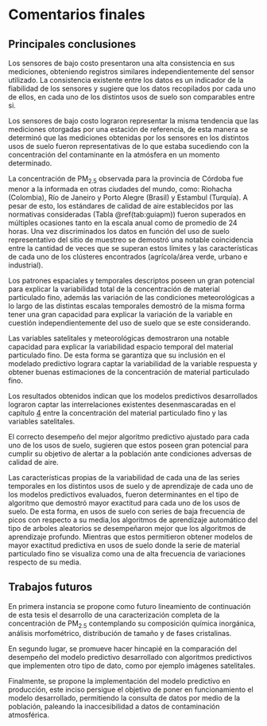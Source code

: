 # Comentarios finales {#cap:sint}

## Principales conclusiones

  Los sensores de bajo costo presentaron una alta consistencia en sus mediciones, obteniendo registros similares independientemente del sensor utilizado. La consistencia existente entre los datos es un indicador de la fiabilidad de los sensores y sugiere que los datos recopilados por cada uno de ellos, en cada uno de los distintos usos de suelo son comparables entre si. 
  
  Los sensores de bajo costo lograron representar la misma tendencia que las mediciones otorgadas por una estación de referencia, de esta manera se determinó que las mediciones obtenidas por los sensores en los distintos usos de suelo fueron representativas de lo que estaba sucediendo con la concentración del contaminante en la atmósfera en un momento determinado.

  La concentración de PM~2.5~ observada para la provincia de Córdoba fue menor a la informada en otras ciudades del mundo, como: Riohacha (Colombia), Río de Janeiro y Porto Alegre (Brasil) y Estambul (Turquía). A pesar de esto, los estándares de calidad de aire establecidos por las normativas consideradas (Tabla \@ref(tab:guiapm)) fueron superados en múltiples ocasiones tanto en la escala anual como de promedio de 24 horas. Una vez discriminados los datos en función del uso de suelo representativo del sitio de muestreo se demostró una notable coincidencia entre la cantidad de veces que se superan estos límites y las características de cada uno de los clústeres encontrados (agrícola/área verde, urbano e industrial). 

  Los patrones espaciales y temporales descriptos poseen un gran potencial para explicar la variabilidad total de la concentración de material particulado fino, además las variación de las condiciones meteorológicas a lo largo de las distintas escalas temporales demostró de la misma forma tener una gran capacidad para explicar la variación de la variable en cuestión independientemente del uso de suelo que se este considerando. 

  Las variables satelitales y meteorológicas demostraron una notable capacidad para explicar la variabilidad espacio temporal del material particulado fino. De esta forma se garantiza que su inclusión en el modelado predictivo lograra captar la variabilidad de la variable respuesta y obtener buenas estimaciones de la concentración de material particulado fino. 

  Los resultados obtenidos indican que los modelos predictivos desarrollados lograron captar las interrelaciones existentes desenmascaradas en el capítulo [4](#cap:var) entre la concentración del material particulado fino y las variables satelitales.
  
  El correcto desempeño del mejor algoritmo predictivo ajustado para cada uno de los usos de suelo, sugieren que estos poseen gran potencial para cumplir su objetivo de alertar a la población ante condiciones adversas de calidad de aire.  
  
  Las características propias de la variabilidad de cada una de las series temporales en los distintos usos de suelo y de aprendizaje de cada uno de los modelos predictivos evaluados, fueron determinantes en el tipo de algoritmo que demostró mayor exactitud para cada uno de los usos de suelo. De esta forma, en usos de suelo con series de baja frecuencia de picos con respecto a su media,los algoritmos de aprendizaje automático del tipo de arboles aleatorios se desempeñaron mejor que los algoritmos de aprendizaje profundo. Mientras que estos permitieron obtener modelos de mayor exactitud predictiva en usos de suelo donde la serie de material particulado fino se visualiza como una de alta frecuencia de variaciones respecto de su media. 
  
## Trabajos futuros

  En primera instancia se propone como futuro lineamiento de continuación de esta tesis el desarrollo de una caracterización completa de la concentración de PM~2.5~ contemplando su composición química inorgánica, análisis morfométrico, distribución de tamaño y de fases cristalinas. 
  
  En segundo lugar, se promueve hacer hincapié en la comparación del desempeño del modelo predictivo desarrollado con algoritmos predictivos que implementen otro tipo de dato, como por ejemplo imágenes satelitales.
  
  Finalmente, se propone la implementación del modelo predictivo en producción, este inciso persigue el objetivo de poner en funcionamiento el modelo desarrollado, permitiendo la consulta de datos por medio de la población, paleando la inaccesibilidad a datos de contaminación atmosférica. 
